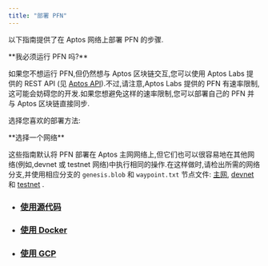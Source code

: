 ```yaml
---
title: "部署 PFN"
---
```







以下指南提供了在 Aptos 网络上部署 PFN 的步骤.

<Aside type="note">
  **我必须运行 PFN 吗?**<br />

  如果您不想运行 PFN,但仍然想与 Aptos 区块链交互,您可以使用 Aptos Labs 提供的 REST API (见 [Aptos API](/zh/build/apis)).不过,请注意,Aptos Labs 提供的 PFN 有速率限制,这可能会妨碍您的开发.如果您想避免这样的速率限制,您可以部署自己的 PFN 并与 Aptos 区块链直接同步.
</Aside>

选择您喜欢的部署方法:

<Aside type="caution">
  **选择一个网络**<br />

  这些指南默认将 PFN 部署在 Aptos 主网网络上,但它们也可以很容易地在其他网络(例如,devnet 或 testnet 网络)中执行相同的操作.在这样做时,请检出所需的网络分支,并使用相应分支的 `genesis.blob` 和 `waypoint.txt` 节点文件:
  [主网](/zh/network/nodes/configure/node-files-all-networks/node-files-mainnet),
  [devnet](/zh/network/nodes/configure/node-files-all-networks/node-files-devnet) 和
  [testnet](/zh/network/nodes/configure/node-files-all-networks/node-files-testnet) .
</Aside>

- ### [使用源代码](/zh/network/nodes/full-node/deployments/using-source-code)
- ### [使用 Docker](/zh/network/nodes/full-node/deployments/using-docker)
- ### [使用 GCP](/zh/network/nodes/full-node/deployments/using-gcp)
